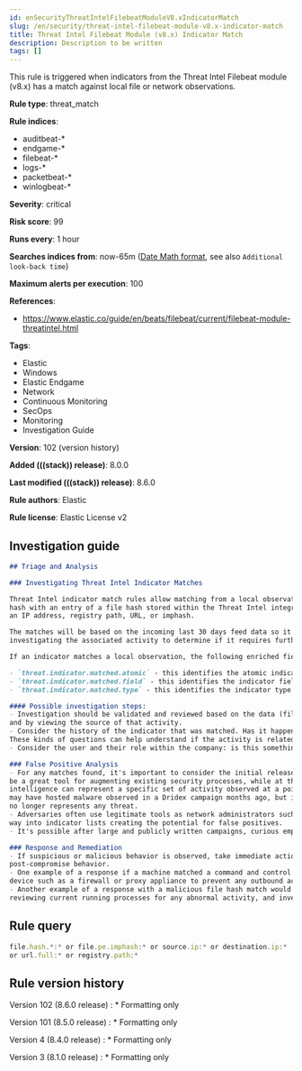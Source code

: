 ```yaml
---
id: enSecurityThreatIntelFilebeatModuleV8.xIndicatorMatch
slug: /en/security/threat-intel-filebeat-module-v8.x-indicator-match
title: Threat Intel Filebeat Module (v8.x) Indicator Match
description: Description to be written
tags: []
---
```


<div id="threat-intel-filebeat-module-v8.x-indicator-match"></div>

This rule is triggered when indicators from the Threat Intel Filebeat module (v8.x) has a match against local file or network observations.

**Rule type**: threat_match

**Rule indices**:

* auditbeat-*
* endgame-*
* filebeat-*
* logs-*
* packetbeat-*
* winlogbeat-*

**Severity**: critical

**Risk score**: 99

**Runs every**: 1 hour

**Searches indices from**: now-65m ([Date Math format](((ref))/common-options.html#date-math), see also <DocLink id="enSecurityRulesUiCreate" section="set-the-rules-schedule">`Additional look-back time`</DocLink>)

**Maximum alerts per execution**: 100

**References**:

* https://www.elastic.co/guide/en/beats/filebeat/current/filebeat-module-threatintel.html

**Tags**:

* Elastic
* Windows
* Elastic Endgame
* Network
* Continuous Monitoring
* SecOps
* Monitoring
* Investigation Guide

**Version**: 102 (<DocLink id="enSecurityThreatIntelFilebeatModuleV8.xIndicatorMatch" section="rule-version-history">version history</DocLink>)

**Added (((stack)) release)**: 8.0.0

**Last modified (((stack)) release)**: 8.6.0

**Rule authors**: Elastic

**Rule license**: Elastic License v2

## Investigation guide

```markdown
## Triage and Analysis

### Investigating Threat Intel Indicator Matches

Threat Intel indicator match rules allow matching from a local observation such as an endpoint event that records a file
hash with an entry of a file hash stored within the Threat Intel integrations. Matches can also occur on
an IP address, registry path, URL, or imphash.

The matches will be based on the incoming last 30 days feed data so it's important to validate the data and review the results by
investigating the associated activity to determine if it requires further investigation.

If an indicator matches a local observation, the following enriched fields will be generated to identify the indicator, field, and type matched.

- `threat.indicator.matched.atomic` - this identifies the atomic indicator that matched the local observation
- `threat.indicator.matched.field` - this identifies the indicator field that matched the local observation
- `threat.indicator.matched.type` - this identifies the indicator type that matched the local observation

#### Possible investigation steps:
- Investigation should be validated and reviewed based on the data (file hash, registry path, URL, imphash) that was matched
and by viewing the source of that activity.
- Consider the history of the indicator that was matched. Has it happened before? Is it happening on multiple machines?
These kinds of questions can help understand if the activity is related to legitimate behavior.
- Consider the user and their role within the company: is this something related to their job or work function?

### False Positive Analysis
- For any matches found, it's important to consider the initial release date of that indicator. Threat intelligence can
be a great tool for augmenting existing security processes, while at the same time it should be understood that threat
intelligence can represent a specific set of activity observed at a point in time. For example, an IP address
may have hosted malware observed in a Dridex campaign months ago, but it's possible that IP has been remediated and
no longer represents any threat.
- Adversaries often use legitimate tools as network administrators such as `PsExec` or `AdFind`; these tools often find their
way into indicator lists creating the potential for false positives.
- It's possible after large and publicly written campaigns, curious employees might end up going directly to attacker infrastructure and triggering these rules.

### Response and Remediation
- If suspicious or malicious behavior is observed, take immediate action to isolate activity to prevent further
post-compromise behavior.
- One example of a response if a machine matched a command and control IP address would be to add an entry to a network
device such as a firewall or proxy appliance to prevent any outbound activity from leaving that machine.
- Another example of a response with a malicious file hash match would involve validating if the file was properly quarantined,
reviewing current running processes for any abnormal activity, and investigating for any other follow-up actions such as persistence or lateral movement.

```

## Rule query

```js
file.hash.*:* or file.pe.imphash:* or source.ip:* or destination.ip:*
or url.full:* or registry.path:*
```

<div id="threat-intel-filebeat-module-v8.x-indicator-match-history"></div>

## Rule version history

Version 102 (8.6.0 release) 
    : * Formatting only

Version 101 (8.5.0 release) 
    : * Formatting only

Version 4 (8.4.0 release) 
    : * Formatting only

Version 3 (8.1.0 release) 
    : * Formatting only

